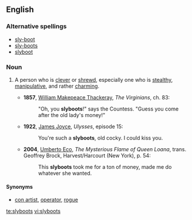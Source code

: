 ==English==

===Alternative spellings===
*[[sly-boot]]
*[[sly-boots]]
*[[slyboot]]

===Noun===
{{en-noun|-}}

# {{chiefly|British}} A person who is [[clever]] or [[shrewd]], especially one who is [[stealthy]], [[manipulative]], and rather [[charming]].
#*'''1857''', [[w:William_Makepeace_Thackeray|William Makepeace Thackeray]], ''The Virginians'', ch. 83:
#*:"Oh, you '''slyboots'''!" says the Countess. "Guess you come after the old lady's money!"
#*'''1922''', [[w:James_Joyce|James Joyce]], ''Ulysses'', episode 15:
#*:You're such a '''slyboots''', old cocky. I could kiss you.
#*'''2004''', [[w:Umberto_Eco|Umberto Eco]], ''The Mysterious Flame of Queen Loana'', trans. Geoffrey Brock, Harvest/Harcourt (New York), p. 54:
#*:This '''slyboots''' took me for a ton of money, made me do whatever she wanted.

====Synonyms====
* [[con artist]], [[operator]], [[rogue]]

[[te:slyboots]]
[[vi:slyboots]]
